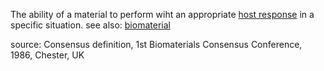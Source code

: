 The ability of a material to perform wiht an appropriate [[host response]] in a specific situation. see also: [[biomaterial]]

source: Consensus definition, 1st Biomaterials Consensus Conference, 1986, Chester, UK
